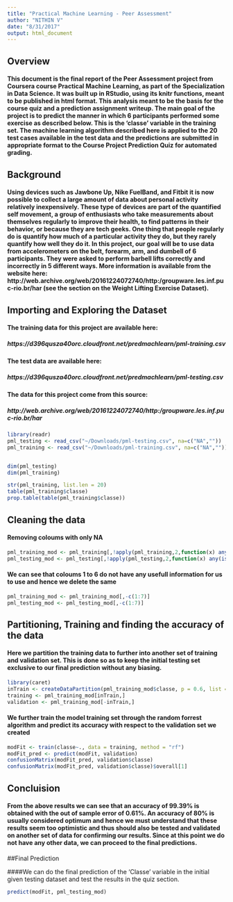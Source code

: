```yaml
---
title: "Practical Machine Learning - Peer Assessment"
author: "NITHIN V"
date: "8/31/2017"
output: html_document
---
```


## Overview

#### This document is the final report of the Peer Assessment project from Coursera course Practical Machine Learning, as part of the Specialization in Data Science. It was built up in RStudio, using its knitr functions, meant to be published in html format. This analysis meant to be the basis for the course quiz and a prediction assignment writeup. The main goal of the project is to predict the manner in which 6 participants performed some exercise as described below. This is the 'classe' variable in the training set. The machine learning algorithm described here is applied to the 20 test cases available in the test data and the predictions are submitted in appropriate format to the Course Project Prediction Quiz for automated grading.

## Background

#### Using devices such as Jawbone Up, Nike FuelBand, and Fitbit it is now possible to collect a large amount of data about personal activity relatively inexpensively. These type of devices are part of the quantified self movement, a group of enthusiasts who take measurements about themselves regularly to improve their health, to find patterns in their behavior, or because they are tech geeks. One thing that people regularly do is quantify how much of a particular activity they do, but they rarely quantify how well they do it. In this project, our goal will be to use data from accelerometers on the belt, forearm, arm, and dumbell of 6 participants. They were asked to perform barbell lifts correctly and incorrectly in 5 different ways. More information is available from the website here: http://web.archive.org/web/20161224072740/http:/groupware.les.inf.puc-rio.br/har (see the section on the Weight Lifting Exercise Dataset).

## Importing and Exploring the Dataset

#### The training data for this project are available here:
##### https://d396qusza40orc.cloudfront.net/predmachlearn/pml-training.csv

#### The test data are available here:
##### https://d396qusza40orc.cloudfront.net/predmachlearn/pml-testing.csv

#### The data for this project come from this source:
##### http://web.archive.org/web/20161224072740/http:/groupware.les.inf.puc-rio.br/har

```r
library(readr)
pml_testing <- read_csv("~/Downloads/pml-testing.csv", na=c("NA",""))
pml_training <- read_csv("~/Downloads/pml-training.csv", na=c("NA",""))


dim(pml_testing)
dim(pml_training)

str(pml_training, list.len = 20)
table(pml_training$classe)
prop.table(table(pml_training$classe))
```

## Cleaning the data 

#### Removing coloums with only NA

```r
pml_training_mod <- pml_training[,!apply(pml_training,2,function(x) any(is.na(x)) )]
pml_testing_mod <- pml_testing[,!apply(pml_testing,2,function(x) any(is.na(x)) )]
```

#### We can see that coloums 1 to 6 do not have any usefull information for us to use and hence we delete the same

```r
pml_training_mod <- pml_training_mod[,-c(1:7)]
pml_testing_mod <- pml_testing_mod[,-c(1:7)]
```

## Partitioning, Training and finding the accuracy of the data

#### Here we partition the training data to further into another set of training and validation set. This is done so as to keep the initial testing set exclusive to our final prediction without any biasing.

```r
library(caret)
inTrain <- createDataPartition(pml_training_mod$classe, p = 0.6, list = FALSE)
training <- pml_training_mod[inTrain,]
validation <- pml_training_mod[-inTrain,]
```

#### We further train the model training set through the random forrest algorithm and predict its accuracy with respect to the validation set we created

```r
modFit <- train(classe~., data = training, method = "rf")
modFit_pred <- predict(modFit, validation)
confusionMatrix(modFit_pred, validation$classe)
confusionMatrix(modFit_pred, validation$classe)$overall[1]
```

## Concluision

#### From the above results we can see that an accuracy of 99.39% is obtained with the out of sample error of 0.61%. An accuracy of 80% is usually considered optimum and hence we must understand that these results seem too optimistic and thus should also be tested and validated on another set of data for confirming our results. Since at this point we do not have any other data, we can proceed to the final predictions.



##Final Prediction

####We can do the final prediction of the 'Classe' variable in the initial given testing dataset and test the results in the quiz section.

```r
predict(modFit, pml_testing_mod)

```

